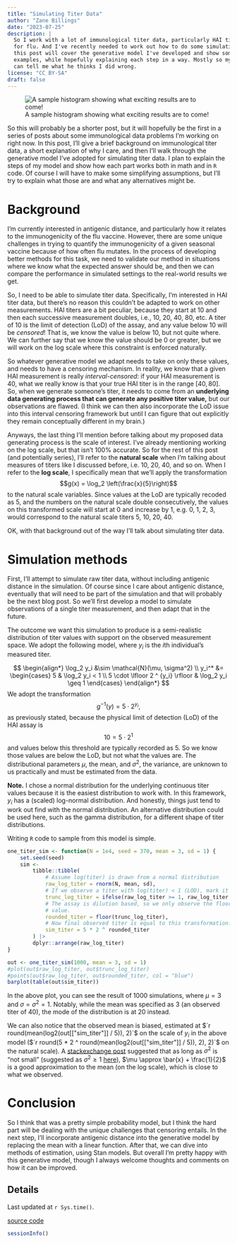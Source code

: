 ```yaml
---
title: "Simulating Titer Data"
author: "Zane Billings"
date: "2023-07-25"
description: |
  So I work with a lot of immunological titer data, particularly HAI titers
  for flu. And I've recently needed to work out how to do some simulations. So
  this post will cover the generative model I've developed and show some
  examples, while hopefully explaining each step in a way. Mostly so my adviser
  can tell me what he thinks I did wrong.
license: "CC BY-SA"
draft: false
---
```


![A sample histogram showing what exciting results are to come!](thumbnail.png)

So this will probably be a shorter post, but it will hopefully be the first
in a series of posts about some immunological data problems I'm working on
right now. In this post, I'll give a brief background on immunological titer
data, a short explanation of why I care, and then I'll walk through the
generative model I've adopted for simulating titer data. I plan to explain
the steps of my model and show how each part works both in math and in `R`
code. Of course I will have to make some simplifying assumptions, but I'll
try to explain what those are and what any alternatives might be.

# Background

I'm currently interested in antigenic distance, and particularly how it
relates to the immunogenicity of the flu vaccine. However, there are some
unique challenges in trying to quantify the immunogenicity of a given
seasonal vaccine because of how often flu mutates. In the process of
developing better methods for this task, we need to validate our method in
situations where we know what the expected answer should be, and then we
can compare the performance in simulated settings to the real-world results
we get.

So, I need to be able to simulate titer data. Specifically, I'm interested
in HAI titer data, but there's no reason this couldn't be adapted to work
on other measurements. HAI titers are a bit peculiar, because they start at
10 and then each successive measurement doubles, i.e., 10, 20, 40, 80, etc.
A titer of 10 is the limit of detection (LoD) of the assay, and any value below
10 will be *censored*! That is, we know the value is below 10, but not quite
where. We can further say that we know the value should be 0 or greater, but
we will work on the log scale where this constraint is enforced naturally.

So whatever generative model we adapt needs to take on only these values,
and needs to have a censoring mechanism. In reality, we know that a given
HAI measurement is really *interval-censored*: if your HAI measurement is
40, what we really know is that your true HAI titer is in the range $[40, 80]$.
So, when we generate someone's titer, it needs to come from an **underlying
data generating process that can generate any positive titer value,** but our
observations are flawed. (I think we can then also incorporate the LoD issue into this
interval censoring framework but until I can figure that out explicitly they
remain conceptually different in my brain.)

Anyways, the last thing I'll mention before talking about my proposed data
generating process is the scale of interest. I've already mentioning working
on the log scale, but that isn't 100% accurate. So for the rest of this post
(and potentially series), I'll refer to the **natural scale** when I'm talking
about measures of titers like I discussed before, i.e. 10, 20, 40, and so on.
When I refer to the **log scale**, I specifically mean that we'll apply the
transformation
$$g(x) = \log_2 \left(\frac{x}{5}\right)$$
to the natural scale variables. Since values at the LoD are typically recoded
as 5, and the numbers on the natural scale double consecutively, the values
on this transformed scale will start at 0 and increase by 1, e.g. 0, 1, 2, 3, 
would correspond to the natural scale titers 5, 10, 20, 40.

OK, with that background out of the way I'll talk about simulating titer data.

# Simulation methods

First, I'll attempt to simulate raw titer data, without including antigenic
distance in the simulation. Of course since I care about antigenic distance,
eventually that will need to be part of the simulation and that will probably
be the next blog post. So we'll first develop a model to simulate observations
of a single titer measurement, and then adapt that in the future.

The outcome we want this simulation to produce
is a semi-realistic distribution of titer values with support on the observed
measurement space. We adopt the following model, where $y_i$ is the $i$th
individual's measured titer.

$$
\begin{align*}
\log_2 y_i &\sim \mathcal{N}(\mu, \sigma^2) \\
y_i^* &= \begin{cases}
5 & \log_2 y_i < 1 \\
5 \cdot \lfloor 2 ^ {y_i} \rfloor & \log_2 y_i \geq 1
\end{cases}
\end{align*}
$$
We adopt the transformation
$$
g^{-1}(y) = 5 \cdot 2^{y_i},
$$
as previously stated, because the physical limit of detection (LoD) of the HAI assay is
$$
10 = 5 \cdot 2 ^ 1
$$
and values below this threshold are typically recorded as $5$. So we know
those values are below the LoD, but not what the values are. The distributional
parameters $\mu$, the mean, and $\sigma^2$, the variance, are unknown to us
practically and must be estimated from the data.

**Note.** I chose a normal distribution for the underlying continuous titer
values because it is the easiest distribution to work with. In this framework,
$y_i$ has a (scaled) log-normal distribution. And honestly, things just tend
to work out find with the normal distribution. An alternative distribution
could be used here, such as the gamma distribution, for a different shape
of titer distributions.

Writing `R` code to sample from this model is simple.

```r
one_titer_sim <- function(N = 1e4, seed = 370, mean = 3, sd = 1) {
	set.seed(seed)
	sim <-
		tibble::tibble(
			# Assume log(titer) is drawn from a normal distribution
			raw_log_titer = rnorm(N, mean, sd),
			# If we observe a titer with log(titer) < 1 (LOD), mark it as 0
			trunc_log_titer = ifelse(raw_log_titer >= 1, raw_log_titer, 0),
			# The assay is dilution based, so we only observe the floor of each
			# value.
			rounded_titer = floor(trunc_log_titer),
			# Now final observed titer is equal to this transformation.
			sim_titer = 5 * 2 ^ rounded_titer
		) |>
		dplyr::arrange(raw_log_titer)
}

out <- one_titer_sim(1000, mean = 3, sd = 1)
#plot(out$raw_log_titer, out$trunc_log_titer)
#points(out$raw_log_titer, out$rounded_titer, col = "blue")
barplot(table(out$sim_titer))
```

In the above plot, you can see the result of 1000 simulations, where $\mu = 3$
and $\sigma = \sigma^2 = 1$. Notably, while the mean
was specified as $3$ (an observed titer of $40$), the mode of the distribution
is at $20$ instead.

We can also notice that the observed mean is biased, estimated at
$`r round(mean(log2(out[["sim_titer"]] / 5)), 2)`$ on the scale of $y_i$ in
the above model ($`r round(5 * 2 ^ round(mean(log2(out[["sim_titer"]] / 5)), 2), 2)`$
on the natural scale). A [stackexchange post](https://math.stackexchange.com/questions/3662314/statistics-of-a-gaussian-random-variable-with-the-floor-function-transformation) suggested that as long as $\sigma^2$ is
"not small" (suggested as $\sigma^2 \geq 1$ [here](https://mathematica.stackexchange.com/questions/278040/finding-the-mean-and-variance-of-a-distribution/278164#278164)), $\mu \approx \bar{x} + \frac{1}{2}$ is a
good approximation to the mean (on the log
scale), which is close to what we observed.

# Conclusion

So I think that was a pretty simple probability model, but I think the hard
part will be dealing with the unique challenges that censoring entails. In the
next step, I'll incorporate antigenic distance into the generative model by
replacing the mean with a linear function. After that, we can dive into methods
of estimation, using Stan models. But overall I'm pretty happy with this
generative model, though I always welcome thoughts and comments on how it can
be improved.

## Details {.appendix}

Last updated at `r Sys.time()`.

[source code](https://github.com/wzbillings/zlog/tree/master/_posts/posts/2023-07-25_Simulating-Titer-Data/index.Rmd)

```r
sessionInfo()
```


